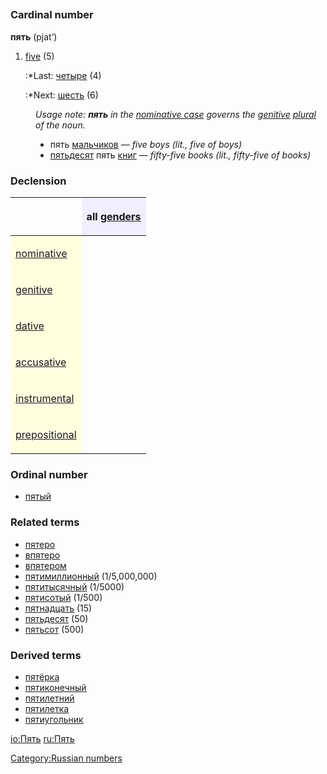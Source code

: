 =={{ru}}==
[[Category:Russian numbers]]
=== Cardinal number ===
'''пять''' (pjat’)

#[[five]] (5)
#:*Last: [[четыре]] (4)
#:*Next: [[шесть]] (6)

:''Usage note: '''''пять''''' in the [[nominative case]] governs the [[genitive]] [[plural]] of the noun.''
:*пять [[мальчик|мальчиков]] — ''five boys (lit., five of boys)''
:*[[пятьдесят]] пять [[книга|книг]] — ''fifty-five books (lit., fifty-five of books)''

===Declension===
{| border="1" cellpadding="4" cellspacing="0"
!
! style="background-color: #EFEFFF" align="center"|all [[gender]]s
|-
! style="background-color: #FFFFE0" align="left"|[[nominative case|nominative]]
| align="center"|{{Unicode|пять}}
|-
! style="background-color: #FFFFE0" align="left"|[[genitive case|genitive]]
| align="center"|{{Unicode|пяти́}}
|-
! style="background-color: #FFFFE0" align="left"|[[dative case|dative]]
| align="center"|{{Unicode|пяти́}}
|-
! style="background-color: #FFFFE0" align="left"|[[accusative case|accusative]]
| align="center"|{{Unicode|пять}}
|-
! style="background-color: #FFFFE0" align="left"|[[instrumental case|instrumental]]
| align="center"|{{Unicode|пятью́}}
|-
! style="background-color: #FFFFE0" align="left"|[[prepositional case|prepositional]]
| align="center"|{{Unicode|о пяти́}}
|}

===Ordinal number===
*[[пятый]]

===Related terms===
*[[пятеро]]
*[[впятеро]]
*[[впятером]]
*[[пятимиллионный]] (1/5,000,000)
*[[пятитысячный]] (1/5000)
*[[пятисотый]] (1/500)
*[[пятнадцать]] (15)
*[[пятьдесят]] (50)
*[[пятьсот]] (500)

===Derived terms===
*[[пятёрка]]
*[[пятиконечный]]
*[[пятилетний]]
*[[пятилетка]]
*[[пятиугольник]]

[[io:Пять]]
[[ru:Пять]]